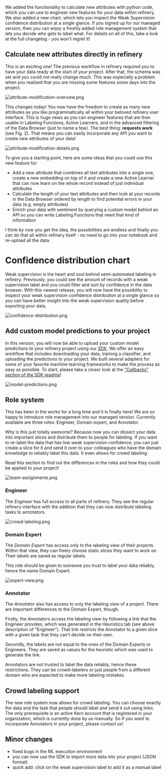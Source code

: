 We added the functionality to calculate new attributes with python code, which you can use to engineer new features for your data within refinery. We also added a new chart, which lets you inspect the Weak Supervision confidence distribution at a single glance. If you signed up for our managed version, then you can enjoy a freshly added role management system that lets you decide who gets to label what. For details on all of this, take a look at the full changelog - you won't regret it!

## Calculate new attributes directly in refinery

This is an exciting one! The previous workflow in refinery required you to have your data ready at the start of your project. After that, the schema was set and you could not really change much. This was especially a problem when you realized that you are missing some features some days into the project.

![](https://kern-assets.s3.amazonaws.com/website/changelog/v1_3_0/attribute-modification-overview.png 'attribute-modification-overview.png')

This changes today! You now have the freedom to create as many new attributes as you like programmatically all within your beloved refinery user interface. This is huge news as you can engineer features that are then usable in Labeling Functions, Active Learners, and in the advanced filtering of the Data Browser (just to name a few). The best thing: **requests work** (see Fig. 2). That means you can easily incorporate any API you want to create new attributes of your data!

![](https://kern-assets.s3.amazonaws.com/website/changelog/v1_3_0/attribute-modification-details.png 'attribute-modification-details.png')

To give you a starting point, here are some ideas that you could use this new feature for:

- Add a new attribute that combines all text attributes into a single one, create a new embedding on top of it and create a new Active Learner that can now learn on the whole record instead of just individual attributes
- Calculate the length of your text attributes and then look at your records in the Data Browser ordered by length to find potential errors in your data (e.g. empty attributes)
- Enrich your data with sentiment by querying a custom model behind an API so you can write Labeling Functions that need that kind of information

I think by now you get the idea, the possibilities are endless and finally you can do that all within refinery itself - no need to go into your notebook and re-upload all the data.

# Confidence distribution chart

Weak supervision is the heart and soul behind semi-automated labeling in refinery. Previously, you could see the amount of records with a weak supervision label and you could filter and sort by confidence in the data browser. With this newest release, you will now have the possibility to inspect your weak supervision confidence distribution at a single glance so you can have better insight into the weak supervision quality before exporting your data.

![](https://kern-assets.s3.amazonaws.com/website/changelog/v1_3_0/confidence-distribution.png 'confidence-distribution.png')

## Add custom model predictions to your project

In this version, you will now be able to upload your custom model predictions to your refinery project using our [SDK](https://github.com/code-kern-ai/refinery-python-sdk). We offer an easy workflow that includes downloading your data, training a classifier, and uploading the predictions to your project. We built several adapters for some of your favorite machine learning frameworks to make the process as easy as possible. To start, please take a closer look at the ["Callbacks" section of the SDK readme](https://github.com/code-kern-ai/refinery-python-sdk#callbacks)!

![](https://kern-assets.s3.amazonaws.com/website/changelog/v1_3_0/model-predictions.png 'model-predictions.png')

## Role system

This has been in the works for a long time and it is finally here! We are so happy to introduce role management into our managed version. Currently available are three roles: Engineer, Domain expert, and Annotator.

Why is this just totally awesome? Because now you can dissect your data into important slices and distribute them to people for labeling. If you want to re-label the data that has low weak supervision confidence, you can just create a slice for it and send it over to your colleagues who have the domain knowledge to reliably label this data. It even allows for crowd labeling.

Read this section to find out the differences in the roles and how they could be applied to your project!

![](https://kern-assets.s3.amazonaws.com/website/changelog/v1_3_0/team-assignments.png 'team-assignments.png')

### Engineer

The _Engineer_ has full access to all parts of refinery. They see the regular refinery interface with the addition that they can now distribute labeling tasks to annotators.

![](https://kern-assets.s3.amazonaws.com/website/changelog/v1_3_0/crowd-labeling.png 'crowd-labeling.png')

### Domain Expert

The _Domain Expert_ has access only to the labeling view of their projects. Within that view, they can freely choose static slices they want to work on. Their labels are saved as regular labels.

This role should be given to someone you trust to label your data reliably, hence the name Domain Expert.

![](https://kern-assets.s3.amazonaws.com/website/changelog/v1_3_0/expert-view.png 'expert-view.png')

### Annotator

The _Annotator_ also has access to only the labeling view of a project. There are important differences to the Domain Expert, though.

Firstly, the Annotators access the labeling view by following a link that the Engineer provides, which was generated in the Heuristics tab (see above description of "Engineer"). That link restricts the Annotator to a given slice with a given task that they can't decide on their own.

Secondly, the labels are not equal to the ones of the Domain Experts or Engineers. They are saved as values for the heuristic which was used to generate the link.

Annotators are not trusted to label the data reliably, hence these restrictions. They can be crowd-labelers or just people from a different domain who are expected to make more labeling mistakes.

## Crowd labeling support

The new role system now allows for crowd labeling. You can choose exactly the data and the task that people should label and send it out using links. The only prerequisite is an active Kern account that is registered in your organization, which is currently done by us manually. So if you want to incorporate Annotators in your project, please contact us!

## Minor changes

- fixed bugs in the ML execution environment
- you can now use the SDK to import more data into your project (JSON format)
- quick add: click on the weak supervision label to add it as a manual label
